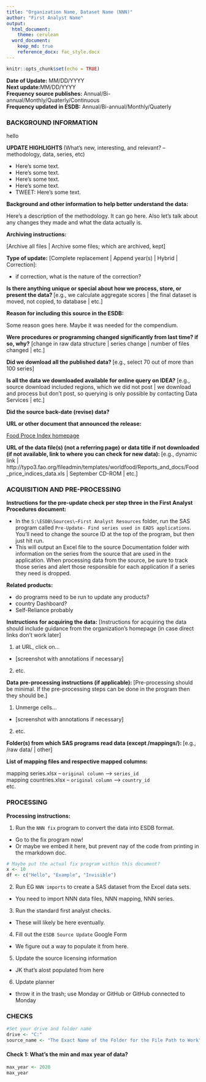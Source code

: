 ```yaml
---
title: "Organization Name, Dataset Name (NNN)"
author: "First Analyst Name"
output:
  html_document:
    theme: cerulean
  word_document:
    keep_md: true
    reference_docx: fac_style.docx
---
```


```r
knitr::opts_chunk$set(echo = TRUE)
```
**Date of Update:** MM/DD/YYYY  <br>
**Next update:**MM/DD/YYYY  <br>
**Frequency source publishes:** Annual/Bi-annual/Monthly/Quaterly/Continuous  <br>
**Frequency updated in ESDB:** Annual/Bi-annual/Monthly/Quaterly  <br>

### BACKGROUND INFORMATION
hello

**UPDATE HIGHLIGHTS **
(What's new, interesting, and relevant? – methodology, data, series, etc)

-	Here's some text. <br>
-	Here's some text. <br>
-	Here's some text. <br>
-	Here's some text. <br>
-	TWEET: Here's some text.

**Background and other information to help better understand the data: **

Here's a description of the methodology.  It can go here.  Also let's talk about any changes they made and what the data actually is. 

**Archiving instructions:**

[Archive all files | Archive some files; which are archived, kept]

**Type of update:** [Complete replacement | Append year(s) | Hybrid | Correction]:  

- if correction, what is the nature of the correction?

**Is there anything unique or special about how we process, store, or present the data? **
[e.g., we calculate aggregate scores | the final dataset is moved, not copied, to database | etc.]

**Reason for including this source in the ESDB:  **

Some reason goes here.  Maybe it was needed for the compendium.

**Were procedures or programming changed significantly from last time? if so, why?**
[change in raw data structure | series change | number of files changed | etc.] 

**Did we download all the published data? **
[e.g., select 70 out of more than 100 series]

**Is all the data we downloaded available for online query on IDEA?**
[e.g., source download included regions, which we did not post | we download and process but don't post, so querying is only possible by contacting Data Services | etc.]

**Did the source back-date (revise) data?**

**URL or other document that announced the release:**

[Food Proce Index homepage](http://www.fao.org/worldfoodsituation/wfs-home/foodpricesindex/en/)

**URL of the data file(s) (not a referring page) or data title if not downloaded (if not available, link to where you can check for new data): ** 
[e.g., dynamic link | http://typo3.fao.org/fileadmin/templates/worldfood/Reports_and_docs/Food_price_indices_data.xls | September CD-ROM | etc.]


### ACQUISITION AND PRE-PROCESSING

**Instructions for the pre-update check per step three in the First Analyst Procedures document:**

- In the `S:\ESDB\Sources\~First Analyst Resources` folder, run the SAS program called `Pre-Update- Find series used in EADS applications`. You'll need to change the source ID at the top of the program, but then just hit run. <br>
- This will output an Excel file to the source Documentation folder with information on the series from the source that are used in the application. When processing data from the source, be sure to track those series and alert those responsible for each application if a series they need is dropped.

**Related products: **

- do programs need to be run to update any products? <br>
- country Dashboard? <br>
- Self-Reliance probably <br>

**Instructions for acquiring the data:**
[Instructions for acquiring the data should include guidance from the organization's homepage (in case direct links don't work later]

1.	at URL, click on…
  -	[screenshot with annotations if necessary]
2.	etc.

**Data pre-processing instructions (if applicable): **
[Pre-processing should be minimal. If the pre-processing steps can be done in the program then they should be.]

1.	Unmerge cells...
  -	[screenshot with annotations if necessary]
2.	etc.

**Folder(s) from which SAS programs read data (except /mappings/): ** 
[e.g., /raw data/  |  other] 

**List of mapping files and respective mapped columns: **

mapping series.xlsx – `original column` -->  `series_id` <br>
mapping countries.xlsx – `original column` --> `country_id`<br>
etc.

### PROCESSING

**Processing instructions: **

1. Run the `NNN fix` program to convert the data into ESDB format.
  - Go to the fix program now!
  - Or maybe we embed it here, but prevent nay of the code from printing in the rmarkdown doc.
```r
# Maybe put the actual fix program within this document?
x <- 10
df <- c("Hello", "Example", "Invisible")
```
  
2. Run EG `NNN imports` to create a SAS dataset from the Excel data sets.
  -	You need to import NNN data files, NNN mapping, NNN series.
  
3.	Run the standard first analyst checks.
  - These will likely be here eventually.
  
4.	Fill out the `ESDB Source Update` Google Form
  - We figure out a way to populate it from here.
  
5.	Update the source licensing information
  - JK that's alost populated from here
  
6.	Update planner
  - throw it in the trash; use Monday or GitHub or GitHub connected to Monday
  
### CHECKS

```r
#Set your drive and folder name
drive <- "C:"
source_name <- "The Exact Name of the Folder for the File Path to Work"

```

#### Check 1: What's the min and max year of data?
```r
max_year <- 2020
max_year
```

